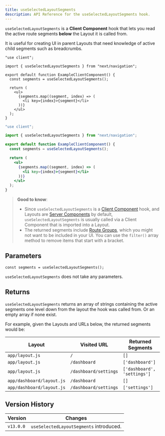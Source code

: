 ```yaml
---
title: useSelectedLayoutSegments
description: API Reference for the useSelectedLayoutSegments hook.
---
```


`useSelectedLayoutSegments` is a **Client Component** hook that lets you read the active route segments **below** the Layout it is called from.

It is useful for creating UI in parent Layouts that need knowledge of active child segments such as breadcrumbs.

```tsx title="app/example-client-component.tsx" switcher
"use client";

import { useSelectedLayoutSegments } from "next/navigation";

export default function ExampleClientComponent() {
  const segments = useSelectedLayoutSegments();

  return (
    <ul>
      {segments.map((segment, index) => (
        <li key={index}>{segment}</li>
      ))}
    </ul>
  );
}
```

```jsx title="app/example-client-component.js" switcher
"use client";

import { useSelectedLayoutSegments } from "next/navigation";

export default function ExampleClientComponent() {
  const segments = useSelectedLayoutSegments();

  return (
    <ul>
      {segments.map((segment, index) => (
        <li key={index}>{segment}</li>
      ))}
    </ul>
  );
}
```

> **Good to know**:
>
> - Since `useSelectedLayoutSegments` is a [Client Component](/docs/getting-started/react-essentials#client-components) hook, and Layouts are [Server Components](/docs/getting-started/react-essentials#server-components) by default, `useSelectedLayoutSegments` is usually called via a Client Component that is imported into a Layout.
> - The returned segments include [Route Groups](/docs/app/building-your-application/routing/route-groups), which you might not want to be included in your UI. You can use the `filter()` array method to remove items that start with a bracket.

## Parameters

```tsx
const segments = useSelectedLayoutSegments();
```

`useSelectedLayoutSegments` does not take any parameters.

## Returns

`useSelectedLayoutSegments` returns an array of strings containing the active segments one level down from the layout the hook was called from. Or an empty array if none exist.

For example, given the Layouts and URLs below, the returned segments would be:

| Layout                    | Visited URL           | Returned Segments           |
| ------------------------- | --------------------- | --------------------------- |
| `app/layout.js`           | `/`                   | `[]`                        |
| `app/layout.js`           | `/dashboard`          | `['dashboard']`             |
| `app/layout.js`           | `/dashboard/settings` | `['dashboard', 'settings']` |
| `app/dashboard/layout.js` | `/dashboard`          | `[]`                        |
| `app/dashboard/layout.js` | `/dashboard/settings` | `['settings']`              |

## Version History

| Version   | Changes                                 |
| --------- | --------------------------------------- |
| `v13.0.0` | `useSelectedLayoutSegments` introduced. |
